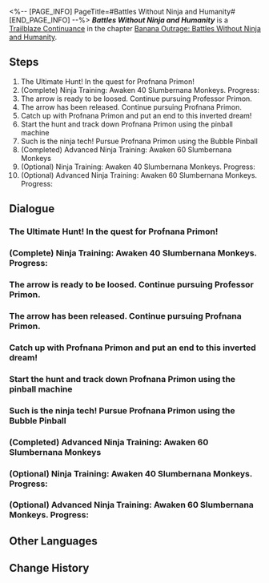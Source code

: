 <%-- [PAGE_INFO]
PageTitle=#Battles Without Ninja and Humanity#
[END_PAGE_INFO] --%>
{{Stub|Dialogue.}}
{{Mission Infobox
|id            = 1034211
|title         = 
|image         = <!--Mission Battles Without Ninja and Humanity.png-->
|type          = Trailblaze Continuance
|event_name    = 
|chapter       = Banana Outrage: Battles Without Ninja and Humanity
|requirements  = {{subst:void|<!--Unknown: {"Type":"Manual"}-->}}
|summary       = <!--official mission summary from Fate's Atlas-->
|characters    = Trailblazer
|startLocation = [[Penacony]] - [[Kingdom of Fiends: Moment of Slumbernana]]
|world         = Penacony
|area          = Kingdom of Fiends: Moment of Slumbernana
|prev          = 
|next          = 
|rewards       = Trailblaze EXP*500; Stellar Jade*60; Traveler's Guide*8; Lost Crystal*6; Credit*80,000
}}
'''''Battles Without Ninja and Humanity''''' is a [[Trailblaze Continuance]] in the chapter [[Banana Outrage: Battles Without Ninja and Humanity]].

==Steps==
# The Ultimate Hunt! In the quest for Profnana Primon!
# (Complete) Ninja Training: Awaken 40 Slumbernana Monkeys. Progress:
# The arrow is ready to be loosed. Continue pursuing Professor Primon.
# The arrow has been released. Continue pursuing Profnana Primon.
# Catch up with Profnana Primon and put an end to this inverted dream!
# Start the hunt and track down Profnana Primon using the pinball machine
# Such is the ninja tech! Pursue Profnana Primon using the Bubble Pinball
# (Completed) Advanced Ninja Training: Awaken 60 Slumbernana Monkeys
# (Optional) Ninja Training: Awaken 40 Slumbernana Monkeys. Progress: 
# (Optional) Advanced Ninja Training: Awaken 60 Slumbernana Monkeys. Progress: 

<!--
==Gameplay Notes==

--><!--
==Trial Character==

-->
==Dialogue==
{{Stub Dialogue}}
{{Dialogue End}}

===The Ultimate Hunt! In the quest for Profnana Primon!===
{{Mission Description|type=continuance|location=Kingdom of Fiends: Moment of Slumbernana|update|The final Grand Hunt has begun! The ninjas, who have entered the hunting grounds, grasp their ninjutsu talisman tight, and shed blood and tears that they have seen &mdash; It's not just the blood and tears of the Dazzling Ninja Hero, but the blood and tears of the billions of victims ruined by Evil Ninja Osaru! This battle is not fought for ninja honor, but for the vengeance that had covered the very stars in the past, and to uproot the seeds of hatred in the future once and for all! Transform into the arrows of the Great Lan, lighting up the night, awakening those affected, and piercing through the fiendish foes!<br />Awaken the bewildered monkeys and pursue the fleeing Profnana! To the death! TO THE DEATH!}}
{{Dialogue Start}}
:{{tx}}
{{Dialogue End}}

===(Complete) Ninja Training: Awaken 40 Slumbernana Monkeys. Progress:===
{{Dialogue Start}}
:{{tx}}
{{Dialogue End}}

===The arrow is ready to be loosed. Continue pursuing Professor Primon.===
{{Dialogue Start}}
:{{tx}}
{{Dialogue End}}

===The arrow has been released. Continue pursuing Profnana Primon.===
{{Dialogue Start}}
:{{tx}}
{{Dialogue End}}

===Catch up with Profnana Primon and put an end to this inverted dream!===
{{Dialogue Start}}
:{{tx}}
{{Dialogue End}}

===Start the hunt and track down Profnana Primon using the pinball machine===
{{Dialogue Start}}
:{{tx}}
{{Dialogue End}}

===Such is the ninja tech! Pursue Profnana Primon using the Bubble Pinball===
{{Dialogue Start}}
:{{tx}}
{{Dialogue End}}

===(Completed) Advanced Ninja Training: Awaken 60 Slumbernana Monkeys===
{{Dialogue Start}}
:{{tx}}
{{Dialogue End}}

===(Optional) Ninja Training: Awaken 40 Slumbernana Monkeys. Progress: ===
{{Dialogue Start}}
:{{tx}}
{{Dialogue End}}

===(Optional) Advanced Ninja Training: Awaken 60 Slumbernana Monkeys. Progress: ===
{{Dialogue Start}}
:{{tx}}
{{Dialogue End}}

==Other Languages==
{{Other Languages
|en   = Battles Without Ninja and Humanity
|zhs  = 无忍义之战
|zht  = 無忍義之戰
|ja   = 忍義なき戦い
|ko   = 인의(忍義) 없는 전쟁
|es   = Batallas sin ninjas ni humanidad
|fr   = Une guerre sans pitié
|ru   = Битвы без ниндзя и жалости
|th   = สงครามไร้วิถีนินจา
|vi   = Trận Chiến Vô "Nhẫn" Nghĩa
|de   = Kämpfe ohne Ninjas und Menschlichkeit
|id   = Perang Tanpa Ninja dan Kemanusiaan
|pt   = Batalhas sem Ninja e sem Humanidade
}}

==Change History==
{{Change History|2.6}}
